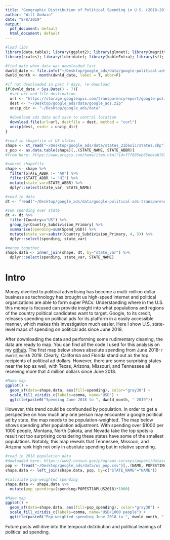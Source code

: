 ```yaml
---
title: "Geographic Distribution of Political Spending in U.S. (2018-2019) Part 1"
author: "Will Godwin"
date: "8/8/2019"
output:
  pdf_document: default
  html_document: default
---
```


```r
#load libs
library(data.table); library(ggplot2); library(glmnet); library(magrittr); library(tidyverse); 
library(scales); library(lubridate); library(kableExtra); library(sf); library(rgdal)

#find date when data was downloaded last
dwnld_date <- file.info("~/Desktop/google_ads/data/google-political-ads-transparency-bundle/")$atime %>% as.Date()
dwnld_month <- month(dwnld_date, label = T, abbr=F)

#if not downloaded in past 7 days, re-download
if(dwnld_date < Sys.Date() - 7){
  #set url and file destination
  url <- "https://storage.googleapis.com/transparencyreport/google-political-ads-transparency-bundle.zip"
  dest <- "~/Desktop/google_ads/data/google_ads.zip"
  unzip_dir <- "~/Desktop/google_ads/data"
  
  #download ads data and save to central location
  download.file(url=url, destfile = dest, method = "curl")
  unzip(dest, exdir = unzip_dir)
}
```


```r
#read in shapefile of US states
shape <- st_read("~/Desktop/google_ads/data/states_21basic/states.shp")
s_pop <- as.data.table(shape)[,.(STATE_NAME, STATE_ABBR)]
#from here: https://www.arcgis.com/home/item.html?id=f7f805eb65eb4ab787a0a3e1116ca7e5

#subset shapefile
shape <- shape %>%
  filter(STATE_ABBR != "AK") %>%
  filter(STATE_ABBR != "HI") %>%
  mutate(state_var=STATE_ABBR) %>%
  dplyr::select(state_var, STATE_NAME)

#read in data
dt <- fread("~/Desktop/google_ads/data/google-political-ads-transparency-bundle/google-political-ads-geo-spend.csv")

#sum spending over state
dt <- dt %>%
  filter(Country=="US") %>%
  group_by(Country_Subdivision_Primary) %>%
  summarise(spending=sum(Spend_USD)) %>%
  mutate(state_var=substr(Country_Subdivision_Primary, 4, 5)) %>%
  dplyr::select(spending, state_var)

#merge together
shape.data <- inner_join(shape, dt, by="state_var") %>%
  dplyr::select(spending, state_var, STATE_NAME)
```
# Intro
Money diverted to political advertising has become a multi-million dollar business as technology has brought us high-speed internet and political organizations are able to form super PACs. Understanding where in the U.S. this money is focused can provide insight into what populations and regions of the country political candidates want to target. Google, to its credit, releases spending on political ads for its platform in a easily accessible manner, which makes this investigation much easier. Here I show U.S, state-level maps of spending on political ads since June 2018.

After downloading the data and performing some rudimentary cleaning, the data are ready to map. You can find all the code I used for this analysis on my [github](http://github.com/wgodwin28/wgodwin28.github.io). The first map below shows absolute spending from June 2018-`r dwnld_month` 2019. Clearly, California and Florida stand out as the top recipients of political ad dollars. However, there are some surprising states near the top as well, with Texas, Arizona, Missouri, and Tennessee all receiving more that 4 million dollars since June 2018.

\vspace{3em}

```r
#Make map
ggplot() + 
  geom_sf(data=shape.data, aes(fill=spending), color="gray30") +
  scale_fill_viridis_c(labels=comma, name="USD") +
  ggtitle(paste0("Spending June 2018 to ", dwnld_month, " 2019"))
```

However, this trend could be confounded by population. In order to get a perspective on how much any one person may encounter a google political ad by state, the map needs to be population-weighted. The map below shows spending after population adjustment. With spending over $1000 per 1000 people, Montana, North Dakota, and Nevada take the top spots-a result not too surprising considering these states have some of the smallest populations. Notably, this map reveals that Tennessee, Missouri, and Arizona rank high not only in absolute spending but in relative spending.

```r
#read in 2018 population data
#dowloaded here: https://www2.census.gov/programs-surveys/popest/datasets/2010-2018/state/asrh/
pop <- fread("~/Desktop/google_ads/data/us_pop.csv")[,.(NAME, POPESTIMATE2018, POPEST18PLUS2018)]
shape.data <- left_join(shape.data, pop, by=c("STATE_NAME"="NAME"))

#calculate pop-weighted spending
shape.data <- shape.data %>%
  mutate(pop_spending=(spending/POPEST18PLUS2018)*1000)

#Make map
ggplot() + 
  geom_sf(data=shape.data, aes(fill=pop_spending), color="gray30") +
  scale_fill_viridis_c(labels=comma, name="USD/1000 people") +
  ggtitle(paste0("Pop-weighted spending June 2018 to ", dwnld_month, " 2019"))

```

Future posts will dive into the temporal distribution and political leanings of political ad spending.
